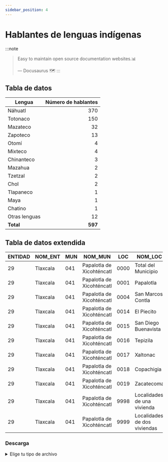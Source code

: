 ```yaml
---
sidebar_position: 4
---
```

# Hablantes de lenguas indígenas
:::note

> Easy to maintain open source documentation websites.📊
>
> — Docusaurus 🗺️
:::

## Tabla de datos

| Lengua | Número de hablantes |
| --- | ---: |
| Náhuatl | 370 |
| Totonaco | 150 |
| Mazateco | 32 |
| Zapoteco | 13 |
| Otomí | 4 |
| Mixteco | 4 |
| Chinanteco | 3 |
| Mazahua | 2 |
| Tzetzal | 2 |
| Chol | 2 |
| Tlapaneco | 1 |
| Maya | 1 |
| Chatino | 1 |
| Otras lenguas | 12 |
| **Total** | **597** |

## Tabla de datos extendida
|ENTIDAD|NOM_ENT |MUN|NOM_MUN                  |LOC |NOM_LOC                     |P3YM_HLI|P3YM_HLI_F|P3YM_HLI_M|P3HLINHE|P3HLINHE_F|P3HLINHE_M|P3HLI_HE|P3HLI_HE_F|P3HLI_HE_M|P5_HLI|P5_HLI_NHE|P5_HLI_HE|PHOG_IND|POB_AFRO|POB_AFRO_F|POB_AFRO_M|
|-------|--------|---|-------------------------|----|----------------------------|--------|----------|----------|--------|----------|----------|--------|----------|----------|------|----------|---------|--------|--------|----------|----------|
|29     |Tlaxcala|041|Papalotla de Xicohténcatl|0000|Total del Municipio         |602     |311       |291       |6       |4         |2         |586     |302       |284       |597   |6         |581      |1643    |231     |115       |116       |
|29     |Tlaxcala|041|Papalotla de Xicohténcatl|0001|Papalotla                   |542     |280       |262       |6       |4         |2         |528     |272       |256       |537   |6         |523      |1441    |214     |111       |103       |
|29     |Tlaxcala|041|Papalotla de Xicohténcatl|0004|San Marcos Contla           |59      |30        |29        |0       |0         |0         |57      |29        |28        |59    |0         |57       |198     |17      |4         |13        |
|29     |Tlaxcala|041|Papalotla de Xicohténcatl|0014|El Piecito                  |*       |*         |*         |*       |*         |*         |*       |*         |*         |*     |*         |*        |*       |*       |*         |*         |
|29     |Tlaxcala|041|Papalotla de Xicohténcatl|0015|San Diego Buenavista        |0       |0         |0         |0       |0         |0         |0       |0         |0         |0     |0         |0        |0       |0       |0         |0         |
|29     |Tlaxcala|041|Papalotla de Xicohténcatl|0016|Tepizila                    |*       |*         |*         |*       |*         |*         |*       |*         |*         |*     |*         |*        |*       |*       |*         |*         |
|29     |Tlaxcala|041|Papalotla de Xicohténcatl|0017|Xaltonac                    |0       |0         |0         |0       |0         |0         |0       |0         |0         |0     |0         |0        |0       |0       |0         |0         |
|29     |Tlaxcala|041|Papalotla de Xicohténcatl|0018|Copachigia                  |*       |*         |*         |*       |*         |*         |*       |*         |*         |*     |*         |*        |*       |*       |*         |*         |
|29     |Tlaxcala|041|Papalotla de Xicohténcatl|0019|Zacatecoma                  |*       |*         |*         |*       |*         |*         |*       |*         |*         |*     |*         |*        |*       |*       |*         |*         |
|29     |Tlaxcala|041|Papalotla de Xicohténcatl|9998|Localidades de una vivienda |1       |1         |0         |0       |0         |0         |1       |1         |0         |1     |0         |1        |4       |0       |0         |0         |
|29     |Tlaxcala|041|Papalotla de Xicohténcatl|9999|Localidades de dos viviendas|*       |*         |*         |*       |*         |*         |*       |*         |*         |*     |*         |*        |*       |*       |*         |*         |



### Descarga
<details>
  <summary>Elige tu tipo de archivo</summary>
    <div>
        <a href="https://estanteriadigitalpapalotla.s3.us-east-2.amazonaws.com/EstanteriaDigitalDePapalotla/Mapas+y+recursos+gr%C3%A1ficos/Censo+de+Poblacion/Bases+de+datos/Lenguas-indigenas.csv"> 📥 Hablantes de lenguas indígenas (CSV)</a>
        </div>      
</details>

